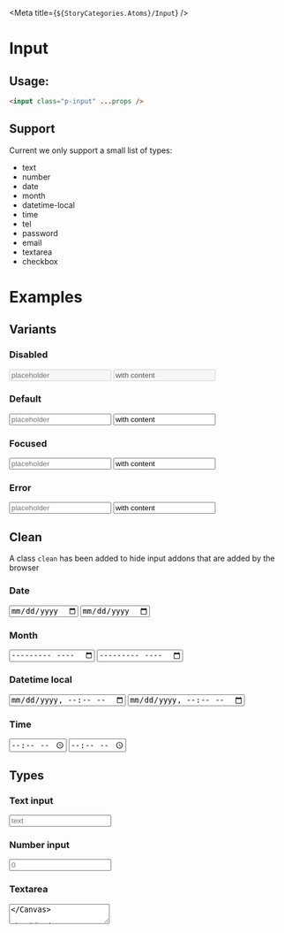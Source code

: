 
<Meta title={`${StoryCategories.Atoms}/Input`} />

# Input

## Usage:

```html
<input class="p-input" ...props />
```

## Support

Current we only support a small list of types:

-   text
-   number
-   date
-   month
-   datetime-local
-   time
-   tel
-   password
-   email
-   textarea
-   checkbox

# Examples

## Variants

### Disabled

<Canvas>
    <input class="p-input" disabled type="text" placeholder="placeholder" />
    <input
        class="p-input"
        disabled
        type="text"
        placeholder="placeholder"
        value="with content"
    />
</Canvas>

### Default

<Canvas>
    <input class="p-input" type="text" placeholder="placeholder" />
    <input
        class="p-input"
        type="text"
        placeholder="placeholder"
        value="with content"
    />
</Canvas>

### Focused

<Canvas>
    <input class="p-input focus" type="text" placeholder="placeholder" />
    <input
        class="p-input focus"
        type="text"
        placeholder="placeholder"
        value="with content"
    />
</Canvas>

### Error

<Canvas>
    <input class="p-input error" type="text" placeholder="placeholder" />
    <input
        class="p-input error"
        type="text"
        placeholder="placeholder"
        value="with content"
    />
</Canvas>

## Clean

A class `clean` has been added to hide input addons that are added by the browser

### Date

<Canvas>
    <input class="p-input" type="date" placeholder="Non clean" />
    <input class="p-input" class="clean" type="date" placeholder="Clean" />
</Canvas>

### Month

<Canvas>
    <input class="p-input" type="month" placeholder="Non clean" />
    <input class="p-input" class="clean" type="month" placeholder="Clean" />
</Canvas>

### Datetime local

<Canvas>
    <input class="p-input" type="datetime-local" placeholder="Non clean" />
    <input
        class="p-input"
        class="clean"
        type="datetime-local"
        placeholder="Clean"
    />
</Canvas>

### Time

<Canvas>
    <input class="p-input" type="time" placeholder="Non clean" />
    <input class="p-input" class="clean" type="time" placeholder="Clean" />
</Canvas>

## Types

### Text input

<Canvas>
    <input class="p-input" type="text" placeholder="text" />
</Canvas>

### Number input

<Canvas>
    <input class="p-input" type="number" placeholder="0" />
</Canvas>

### Textarea

<Canvas>
    <textarea class="p-input" placeholder="Write your cool story here" />
</Canvas>

### Date

<Canvas>
    <input class="p-input" type="date" placeholder="Choose a date" />
</Canvas>

### Month

<Canvas>
    <input class="p-input" type="month" placeholder="Choose a month" />
</Canvas>

### Datetime local

<Canvas>
    <input class="p-input" type="datetime-local" placeholder="Choose a date" />
</Canvas>

### Time

<Canvas>
    <input class="p-input" type="time" placeholder="Choose a time" />
</Canvas>

### Telephone

<Canvas>
    <input class="p-input" type="tel" placeholder="Choose a telephone number" />
</Canvas>

### Password

<Canvas>
    <input class="p-input" type="password" placeholder="Choose a password" />
</Canvas>

### Email

<Canvas>
    <input class="p-input" type="email" placeholder="Choose a email" />
</Canvas>

### Checkbox

<Canvas>
    <input class="p-input" type="checkbox" />
    <input class="p-input" type="checkbox" checked />
    <input class="p-input indeterminate" type="checkbox" />
    <input class="p-input" type="checkbox" disabled />
    <input class="p-input error" type="checkbox" />
</Canvas>

